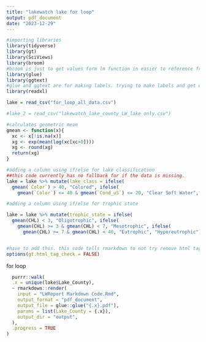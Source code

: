 ```yaml
---
title: "lakewatch lake for loop"
output: pdf_document
date: "2023-12-29"
---
```


```r
#importing libraries 
library(tidyverse)
library(gt)
library(SciViews)
library(broom)
#broom is just to get values form lm function in easier to reference from
library(glue)
library(ggtext)
#glue and ggtext are for making labels. trying to make labels and get default ggplot functions to correctly parse those labels is a nightmare. ggtext helps by allowing you to use html tags in the labels. glue helps by allowing you to use variables in the labels.
library(readxl)

lake = read_csv("for_loop_all_data.csv")

#lake_2 = read_csv("lakewatch_lake_county_LW_lake only.csv")

#calculates geometric mean
gmean <- function(x){
  xc <- x[!is.na(x)]
  xg <- exp(mean(log(xc[xc>0])))
  xg <- round(xg)
  return(xg)
} 

#adding a column using if/else for lake classification
##this code currently has no fallback for if the data is missing.
lake = lake %>% mutate(lake_class = ifelse(
  gmean(`Color`) > 40, "Colored", ifelse(
    gmean(`Color`) <= 40 & gmean(`Cond_uS`) <= 20, "Clear Soft Water","Clear Hard Water")))

#adding a column using if/else for trophic state

lake = lake %>% mutate(trophic_state = ifelse(
  gmean(CHL) < 3, "Oligotrophic", ifelse(
    gmean(CHL) >= 3 & gmean(CHL) < 7, "Mesotrophic", ifelse(
      gmean(CHL) >= 7 & gmean(CHL) < 40, "Eutrophic", "Hypereutrophic"))))


#have to add this. this code tells rmarkdown to not try remove html tags, allows for use of html to format GT table objects.
options(gt.html_tag_check = FALSE)


```


for loop

```r



  
  purrr::walk(
  .x = unique(lake$Lake_County),
  ~ rmarkdown::render(
    input = "LWReport Markdown Code.Rmd",
    output_format = "pdf_document",
    output_file = glue::glue("{.x}.pdf"),
    params = list(Lake_County = {.x}),
    output_dir = "output",
  ),
  .progress = TRUE
)

  
    


```

